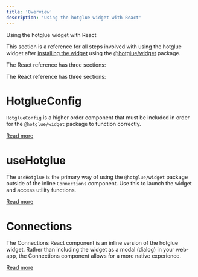 ```yaml
---
title: 'Overview'
description: 'Using the hotglue widget with React'
---
```


Using the hotglue widget with React

This section is a reference for all steps involved with using the hotglue widget after [installing the widget](https://docs.hotglue.com/docs/embed-hotglue#installation-react) using the [@hotglue/widget](https://www.npmjs.com/package/@hotglue/widget) package.

The React reference has three sections:


The React reference has three sections:

# HotglueConfig

`HotglueConfig` is a higher order component that must be included in order for the `@hotglue/widget` package to function correctly.

[Read more](https://docs.hotglue.com/docs/embed-hotglue-react-hotglueconfig)

# useHotglue

The `useHotglue` is the primary way of using the `@hotglue/widget` package outside of the inline `Connections` component. Use this to launch the widget and access utility functions.

[Read more](https://docs.hotglue.com/docs/embed-hotglue-react-usehotglue)

# Connections

The Connections React component is an inline version of the hotglue widget. Rather than including the widget as a modal (dialog) in your web-app, the Connections component allows for a more native experience.

[Read more](https://docs.hotglue.com/docs/embed-hotglue-react-connections)
